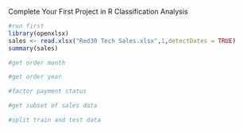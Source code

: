 Complete Your First Project in R
Classification Analysis

```{r}
#run first
library(openxlsx)
sales <- read.xlsx("Red30 Tech Sales.xlsx",1,detectDates = TRUE)
summary(sales)
```

```{r}
#get order month

```


```{r}
#get order year

```


```{r}
#factor payment status

```


```{r}
#get subset of sales data

```

```{r}
#split train and test data

```

